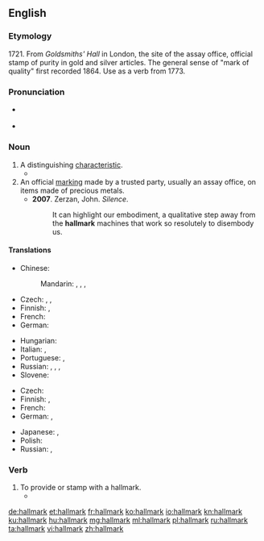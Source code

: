 ==English==

===Etymology===
1721. From ''Goldsmiths' Hall'' in London, the site of the assay office, official stamp of purity in gold and silver articles. The general sense of "mark of quality" first recorded 1864. Use as a verb from 1773.

===Pronunciation===
* {{a|GenAm}} {{IPA|/ˈhɔlmɑɹk/|lang=en}}
* {{a|RP}} {{IPA|/ˈhɔːlmɑːk/|lang=en}}

===Noun===
{{wikipedia}}
{{en-noun}}

# A distinguishing [[characteristic]].
#* {{quote-news
|year=2011
|date=February 1
|author=Phil McNulty
|title=Arsenal   2 - 1   Everton
|work=BBC
|url=http://news.bbc.co.uk/sport2/hi/football/eng_prem/9379477.stm
|page=
|passage=Arsene Wenger's side showed little of the style and fluidity that is their '''hallmark''' but this was about digging deep and getting the job done, qualities they demonstrated and that will serve them well as the season reaches its climax.}}
# An official [[marking]] made by a trusted party, usually an assay office, on items made of precious metals.
#* '''2007'''.  Zerzan, John.  ''Silence''.
#*: It can highlight our embodiment, a qualitative step away from the '''hallmark''' machines that work so resolutely to disembody us.

====Translations====
{{trans-top|a distinct characteristic}}
* Chinese:
*: Mandarin: {{t+|cmn|標誌|sc=Hani}}, {{t+|cmn|标志|tr=biāozhì|sc=Hani}}, {{t|cmn|特徵|sc=Hani}}, {{t+|cmn|特征|tr=tèzhēng|sc=Hani}}
* Czech: {{t+|cs|charakteristika|f}}, {{t+|cs|specifikum|n}}, {{t+|cs|charakteristický znak|m}}
* Finnish: {{t+|fi|tuntomerkki}}, {{t+|fi|tunnusmerkki}}
* French: {{t+|fr|marque de fabrique|f}}
* German: {{t+|de|Kennzeichen|n}}
{{trans-mid}}
* Hungarian: {{t|hu|fémjel}}
* Italian: {{t|it|segno caratteristico|m}}, {{t|it|elemento caratteristico|m}}
* Portuguese: {{t+|pt|característica|f}}, {{t+|pt|traço|m}} {{t+|pt|distintivo}}
* Russian: {{t+|ru|при́знак|m}}, {{t+|ru|крите́рий|m|tr=kritɛ́rij}}, {{t+|ru|си́мвол|m}}, {{t+|ru|знак|m}}
* Slovene: {{t|sl|značilnost|f}}
{{trans-bottom}}

{{trans-top|an official marking}}
* Czech: {{t|cs|punc|m}}
* Finnish: {{t|fi|tarkastusleima}}, {{t|fi|tunnusmerkki}}
* French: {{t+|fr|poinçon|m}}
* German: {{t|de|Repunze|f}}, {{t+|de|Punze|f}}
{{trans-mid}}
* Japanese: {{t|ja|太鼓判|tr=たいこばん, taikoban|sc=Jpan}}, {{t|ja|極印|tr=ごくいん, gokuin|sc=Jpan}}
* Polish: {{t|pl|probiernictwo|n}}
* Russian: {{t+|ru|про́ба|f}}, {{t+|ru|клеймо́|n}}
{{trans-bottom}}

===Verb===
{{en-verb}}

# To provide or stamp with a hallmark.
#*{{quote-book|year=1905|author=[[w:Emma Orczy|Baroness Emmuska Orczy]]
|title=[[w:The Case of Miss Elliott|The Ayrsham Mystery]]
|chapter=2|url=http://openlibrary.org/works/OL8479084W
|passage=The cane was undoubtedly of foreign make, for it had a solid silver ferrule at one end, which was not English '''hall–marked'''.}}

[[de:hallmark]]
[[et:hallmark]]
[[fr:hallmark]]
[[ko:hallmark]]
[[io:hallmark]]
[[kn:hallmark]]
[[ku:hallmark]]
[[hu:hallmark]]
[[mg:hallmark]]
[[ml:hallmark]]
[[pl:hallmark]]
[[ru:hallmark]]
[[ta:hallmark]]
[[vi:hallmark]]
[[zh:hallmark]]